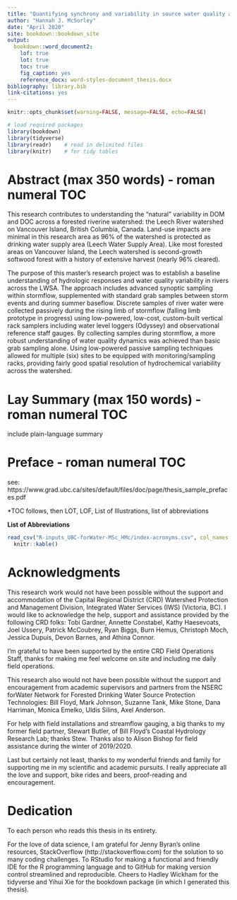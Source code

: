 ```yaml
--- 
title: "Quantifying synchrony and variability in source water quality across nested catchments of a protected second growth forested water supply area "
author: "Hannah J. McSorley"
date: "April 2020"
site: bookdown::bookdown_site
output:
  bookdown::word_document2:
    lof: true
    lot: true
    toc: true
    fig_caption: yes
    reference_docx: word-styles-document_thesis.docx
bibliography: library.bib 
link-citations: yes
---
```


```r

knitr::opts_chunk$set(warning=FALSE, message=FALSE, echo=FALSE)

# load required packages
library(bookdown)
library(tidyverse)
library(readr)    # read in delimited files
library(knitr)    # for tidy tables

```

# Abstract  (max 350 words) - roman numeral TOC

This research contributes to understanding the "natural" variability in DOM and DOC across a forested riverine watershed: the Leech River watershed on Vancouver Island, British Columbia, Canada. Land-use impacts are minimal in this research area as 96% of the watershed is protected as drinking water supply area (Leech Water Supply Area). Like most forested areas on Vancouver Island, the Leech watershed is second-growth softwood forest with a history of extensive harvest (nearly 96% cleared).

The purpose of this master's research project was to establish a baseline understanding of hydrologic responses and water quality variability in rivers across the LWSA. The approach includes advanced synoptic sampling within stormflow, supplemented with standard grab samples between storm events and during summer baseflow. Discrete samples of river water were collected passively during the rising limb of stormflow (falling limb prototype in progress) using low-powered, low-cost, custom-built vertical rack samplers including water level loggers (Odyssey) and observational reference staff gauges. By collecting samples during stormflow, a more robust understanding of water quality dynamics was achieved than basic grab sampling alone. Using low-powered passive sampling techniques allowed for multiple (six) sites to be equipped with monitoring/sampling racks, providing fairly good spatial resolution of hydrochemical variability across the watershed. 

# Lay Summary (max 150 words) - roman numeral TOC

include plain-language summary

# Preface  - roman numeral TOC

see: https://www.grad.ubc.ca/sites/default/files/doc/page/thesis_sample_prefaces.pdf

*TOC follows, then LOT, LOF, List of Illustrations, list of abbreviations

__List of Abbreviations__
```r

read_csv("R-inputs_UBC-forWater-MSc_HMc/index-acronyms.csv", col_names = TRUE) %>% 
  knitr::kable()

```

# Acknowledgments

This research work would not have been possible without the support and accommodation of the Capital Regional District (CRD) Watershed Protection and Management Division, Integrated Water Services (IWS) (Victoria, BC). I would like to acknowledge the help, support and assistance provided by the following CRD folks: Tobi Gardner, Annette Constabel, Kathy Haesevoats, Joel Ussery, Patrick McCoubrey, Ryan Biggs, Burn Hemus, Christoph Moch, Jessica Dupuis, Devon Barnes, and Athina Connor.  

I'm grateful to have been supported by the entire CRD Field Operations Staff, thanks for making me feel welcome on site and including me daily field operations.  
  
This research also would not have been possible without the support and encouragement from academic supervisors and partners from the NSERC forWater Network for Forested Drinking Water Source Protection Technologies: Bill Floyd, Mark Johnson, Suzanne Tank, Mike Stone, Dana Harriman, Monica Emelko, Uldis Silins, Axel Anderson.  

For help with field installations and streamflow gauging, a big thanks to my former field partner, Stewart Butler, of Bill Floyd's Coastal Hydrology Research Lab; thanks Stew. Thanks also to Alison Bishop for field assistance during the winter of 2019/2020.    

Last but certainly not least, thanks to my wonderful friends and family for supporting me in my scientific and academic pursuits. I really appreciate all the love and support, bike rides and beers, proof-reading and encouragement. 

# Dedication

To each person who reads this thesis in its entirety.

For the love of data science, I am grateful for Jenny Byran's online resources, StackOverflow (http://stackoverflow.com) for the solution to so many coding challenges. To RStudio for making a functional and friendly IDE for the R programming language and to GitHub for making version control streamlined and reproducible. Cheers to Hadley Wickham for the tidyverse and Yihui Xie for the bookdown package (in which I generated this thesis).
